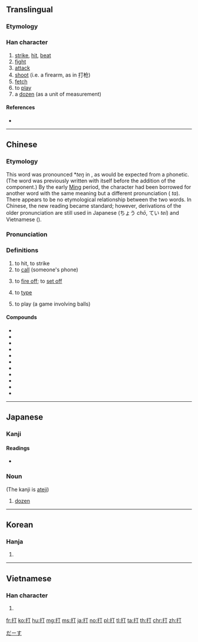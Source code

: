 ==Translingual==
{{stroke order|type=bw|strokes=5}}

===Etymology===
{{Han compound|手|丁|c1=s|c2=p|alt1=扌|t1=hand|ls=psc}}

===Han character===
{{Han char|rn=64|rad=手|as=02|sn=5|four=51020|canj=QMN|ids=⿰扌丁}}

# [[strike]], [[hit]], [[beat]]
# [[fight]]
# [[attack]]
# [[shoot]] (i.e. a firearm, as in 打枪)
# [[fetch]]
# to [[play]]
# a [[dozen]] (as a unit of measurement)

====References====
* {{Han ref|kx=0417.120|dkj=11781|dj=0763.130|hdz=31825.050|uh=6253}}

----

==Chinese==
{{zh-forms}}

===Etymology===
This word was pronounced *''teŋ'' in {{etyl|och|-}}, as would be expected from a {{m|zh|丁}} phonetic. (The word was previously written with {{m|zh|丁}} itself before the addition of the {{m|zh|扌}} component.) By the early [[Ming dynasty|Ming]] period, the character had been borrowed for another word with the same meaning but a different pronunciation ({{etyl|ltc|-}} ''ta''). There appears to be no etymological relationship between the two words. In Chinese, the new reading became standard; however, derivations of the older pronunciation are still used in Japanese (ちょう ''chō'', てい ''tei'') and Vietnamese ({{m|vi|đánh}}).

===Pronunciation===
{{zh-pron
|m=dǎ
|c=daa2,daa1,ding2
|h=pfs=tá
|md=
|mn=táⁿ
|w=
|mc=y
|oc=y
|cat=v
}}

===Definitions===
{{zh-hanzi}}

# to hit, to strike
# to [[call]] (someone's phone)
#: {{zh-usex|打 手機|to '''call''' someone's cellphone}}
#: {{zh-usex|打.電話|to '''call''' someone's telephone}}
# {{lb|zh|involving|_|gunpowder}} to [[fire off]]; to [[set off]]
#: {{zh-usex|打 槍|to '''fire''' a gun}}
#: {{zh-usex|打{daa2} 炮{paau3}仗{zoeng2}|to '''set off''' a firecracker|C}}
# {{lb|zh|computer}} to [[type]]
#: {{zh-usex|“啲\o{d}的{i1}” 字 點 打{daa2}？|How do you '''type''' "o的"?|C}}
# to play (a game involving balls)
#: {{zh-usex|打 壁球|to '''play''' squash}}
#: {{zh-usex|打波|to '''play''' a ball game|C}}
#: {{zh-usex|打 一 場 輸 一 場|play a '''round''' and lose a '''round'''|C}}

====Compounds====
* {{zh-l|半打}}
* {{zh-l|吹打|wind and percussion music}}
* {{zh-l|打擊}}
* {{zh-l|打氣|dǎ qì|to inflate; to pump up}}
* {{zh-l|打電話|dǎ diànhuà|to make a phone call}}
* {{zh-l|打針|dǎ zhēn|to inject}}
* {{zh-l|拳打|quándǎ|to punch}}
* {{zh-l|打劫|dǎjié|to rob}}
* {{zh-l|打字|to type}}
* {{zh-l|打工}}
* {{zh-l|打功夫}}

----

==Japanese==

===Kanji===
{{ja-kanji|grade=3|rs=手02}}

====Readings====
* {{ja-readings|on=[[だ]] (da), [[ちょう]] (chou), [[てい]] (tei)|kun=[[うつ]] (utsu), [[うち]] (uchi), [[ぶつ]] (butsu), [[ダース]] (dāsu, [[dozen]])}}

===Noun===
{{ja-noun|ダース}} (The kanji is [[当て字|ateji]])[[Category:Japanese terms spelled with ateji|だーす]]
# [[dozen]]

----

==Korean==

===Hanja===
{{ko-hanja|hangeul=[[타]], [[정]]|eumhun=|rv=ta, jeong|mr=t'a, chŏng|y=tha, ceng}}

# {{defn|lang=ko|sort=手02}}

----

==Vietnamese==

===Han character===
{{vi-hantu|[[đả]], [[đánh]], [[dừng]], [[đử]]|rs=手02}}

# {{defn|lang=vi|sort=手02}}

[[fr:打]]
[[ko:打]]
[[hu:打]]
[[mg:打]]
[[ms:打]]
[[ja:打]]
[[no:打]]
[[pl:打]]
[[tl:打]]
[[ta:打]]
[[th:打]]
[[chr:打]]
[[zh:打]]